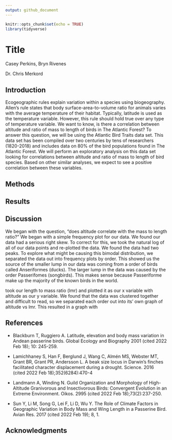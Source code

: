 ```yaml
---
output: github_document
---
```


```r
knitr::opts_chunk$set(echo = TRUE)
library(tidyverse)
```

# Title

Casey Perkins, Bryn Rivenes

Dr. Chris Merkord

## Introduction

Ecogeographic rules explain variation within a species using biogeography. Allen's rule states that body surface-area-to-volume ratio for animals varies with the average temperature of their habitat. Typically, latitude is used as the temperature variable. However, this rule should hold true over any type of temperature variable. We want to know, is there a correlation between altitude and ratio of mass to length of birds in The Atlantic Forest? To answer this question, we will be using the Atlantic Bird Traits data set. This data set has been compiled over two centuries by tens of researchers (1820-2018) and includes data on 80% of the bird populations found in The Atlantic Forest. We will perform an exploratory analysis on this data set looking for correlations between altitude and ratio of mass to length of bird species. Based on other similar analyses, we expect to see a positive correlation between these variables.

## Methods

## Results

## Discussion

We began with the question, "does altitude correlate with the mass to length ratio?" We began with a simple frequency plot for our data. We found our data had a serious right skew. To correct for this, we took the natural log of all of our data points and re-plotted the data. We found the data had two peaks. To explore what might be causing this bimodal distribution, we separated the data out into frequency plots by order. This showed us the source of the smaller lump in our data was coming from a order of birds called Anseriformes (ducks). The larger lump in the data was caused by the order Passerifomes (songbirds). This makes sense because Passeriforme make up the majority of the known birds in the world.

took our length to mass ratio (lmr) and plotted it as our x variable with altitude as our y variable. We found that the data was clustered together and difficult to read, so we separated each order out into its' own graph of altitude vs lmr. This resulted in a graph with

## References

-   Blackburn T, Ruggiero A. Latitude, elevation and body mass variation in Andean passerine birds. Global Ecology and Biography 2001 (cited 2022 Feb 18); 10: 245-259.

-   Lamichhaney S, Han F, Berglund J, Wang C, Almén MS, Webster MT, Grant BR, Grant PR, Andersson L. A beak size locus in Darwin's finches facilitated character displacement during a drought. Science. 2016 (cited 2022 Feb 18);352(6284):470-4

-   Landmann A, Winding N. Guild Organization and Morphology of High-Altitude Granivorous and Insectivorous Birds: Convergent Evolution in an Extreme Environment. Oikos. 2995 (cited 2022 Feb 18);73(2):237-250.

-   Sun Y, Li M, Song G, Lei F, Li D, Wu Y. The Role of Climate Factors in Geographic Variation in Body Mass and Wing Length in a Passerine Bird. Avian Res. 2017 (cited 2022 Feb 19); 8, 1.

## Acknowledgments
